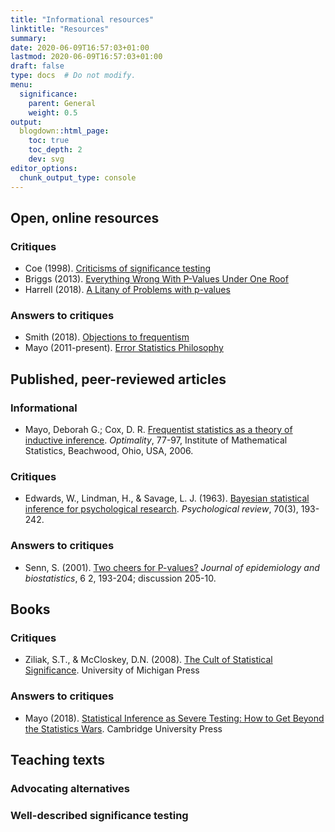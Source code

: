 ```yaml
---
title: "Informational resources"
linktitle: "Resources"
summary:
date: 2020-06-09T16:57:03+01:00
lastmod: 2020-06-09T16:57:03+01:00
draft: false  
type: docs  # Do not modify.
menu:
  significance:
    parent: General
    weight: 0.5
output:
  blogdown::html_page:
    toc: true
    toc_depth: 2
    dev: svg
editor_options: 
  chunk_output_type: console
---
```



## Open, online resources

### Critiques

* Coe (1998). [Criticisms of significance testing](https://community.dur.ac.uk/r.j.coe/teaching/critsig.htm)
* Briggs (2013). [Everything Wrong With P-Values Under One Roof](http://wmbriggs.com/post/9338/)
* Harrell (2018). [A Litany of Problems with p-values](http://www.fharrell.com/post/pval-litany/)

### Answers to critiques

* Smith (2018). [Objections to frequentism](http://www.statisticool.com/objectionstofrequentism.htm)
* Mayo (2011-present). [Error Statistics Philosophy](https://errorstatistics.com/)

## Published, peer-reviewed articles

### Informational

* Mayo, Deborah G.; Cox, D. R. [Frequentist statistics as a theory of inductive inference](https://projecteuclid.org/euclid.lnms/1196283956). *Optimality*, 77-97, Institute of Mathematical Statistics, Beachwood, Ohio, USA, 2006.

### Critiques

* Edwards, W., Lindman, H., & Savage, L. J. (1963). [Bayesian statistical inference for psychological research](http://psycnet.apa.org/buy/1964-00040-001). *Psychological review*, 70(3), 193-242.

### Answers to critiques

* Senn, S. (2001). [Two cheers for P-values?](https://www.ncbi.nlm.nih.gov/pubmed/11434499) *Journal of epidemiology and biostatistics*, 6 2, 193-204; discussion 205-10.

## Books


### Critiques

* Ziliak, S.T., & McCloskey, D.N. (2008). [The Cult of Statistical Significance](https://www.press.umich.edu/186351/cult_of_statistical_significance). University of Michigan Press

### Answers to critiques

* Mayo (2018). [Statistical Inference as Severe Testing: How to Get Beyond the Statistics Wars](https://www.cambridge.org/core/books/statistical-inference-as-severe-testing/D9DF409EF568090F3F60407FF2B973B2). Cambridge University Press

## Teaching texts

### Advocating alternatives

### Well-described significance testing

